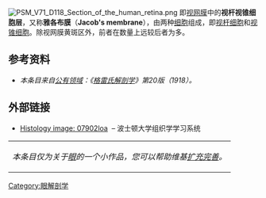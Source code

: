 {{expand|time=2015-10-04T12:37:43+00:00}}
[[File:PSM_V71_D118_Section_of_the_human_retina.png|thumb]]
即[[视网膜|视网膜]]中的'''视杆视锥细胞层'''，又称'''雅各布膜'''（'''Jacob's membrane'''），由两种[[细胞|细胞]]组成，即[[视杆细胞|视杆细胞]]和[[视锥细胞|视锥细胞]]。除视网膜黄斑区外，前者在数量上远较后者为多。

== 参考资料 ==
* ''本条目来自[[公有领域|公有领域]]：《[[格雷氏解剖學|格雷氏解剖学]]》第20版（1918）。''

== 外部链接 ==
* [http://www.bu.edu/histology/p/07902loa.htm Histology image: 07902loa] {{Wayback|url=http://www.bu.edu/histology/p/07902loa.htm |date=20160303205310 }} <span>– 波士顿大学组织学学习系统</span>
{| class="metadata plainlinks stub" style="background:transparent"
| id="513" |''本条目仅为关于[[眼|眼]]的一个小作品，您可以帮助维基[https://zh.wikipedia.org/w/index.php?title=感光层&veaction=edit&vesection=1 扩充完善]。''<div class="plainlinks hlist navbar mini" id="519" style="position: absolute; right: 15px; display: none;">
* <span title="View this template">v</span>
* <span title="Discuss this template">t</span>
* [//en.wikipedia.org/w/index.php?title=Template:Eye-stub&action=edit <span title="Edit this template">e</span>]
</div>
|}
{{解剖学小作品}}
{{Eye anatomy}}
[[Category:眼解剖学|Category:眼解剖学]]